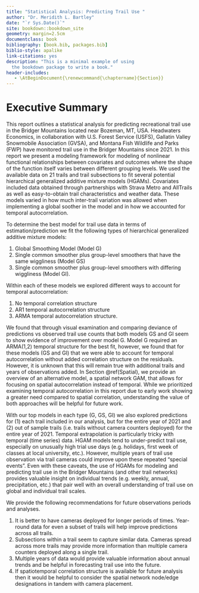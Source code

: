 ```yaml
---
title: "Statistical Analysis: Predicting Trail Use "
author: "Dr. Meridith L. Bartley"
date: "`r Sys.Date()`"
site: bookdown::bookdown_site
geometry: margin=2.5cm
documentclass: book
bibliography: [book.bib, packages.bib]
biblio-style: apalike
link-citations: yes
description: "This is a minimal example of using
  the bookdown package to write a book."
header-includes:
   - \AtBeginDocument{\renewcommand{\chaptername}{Section}}
---
```


# Executive Summary

This report outlines a statistical analysis for predicting recreational trail use in the Bridger Mountains located near Bozeman, MT, USA. Headwaters Economics, in collaboration with U.S. Forest Service (USFS), Gallatin Valley Snowmobile Association (GVSA), and Montana Fish Wildlife and Parks (FWP) have monitored trail use in the Bridger Mountains since 2021. In this report we present a modeling framework for modeling of nonlinear functional relationships between covariates and outcomes where the shape of the function itself varies between different grouping levels. We used the available data on 21 trails and trail subsections to fit several potential hierarchical generalized additive mixture models (HGAMs). Covariates included data obtained through partnerships with Strava Metro and AllTrails as well as easy-to-obtain trail characteristics and weather data. These models varied in how much inter-trail variation was allowed when implementing a global soother in the model and in how we accounted for temporal autocorrelation.

To determine the best model for trail use data in terms of estimation/prediction we fit the following types of hierarchical generalized additive mixture models:

  1. Global Smoothing Model (Model G)
  2. Single common smoother plus group-level smoothers that have the same wiggliness (Model GS)
  3. Single common smoother plus group-level smoothers with differing wiggliness (Model GI).
  
Within each of these models we explored different ways to account for temporal autocorrelation:

  1. No temporal correlation structure
  2. AR1 temporal autocorrelation structure
  3. ARMA temporal autocorrelation structure.

We found that through visual examination and comparing deviance of predictions vs observed trail use counts that both models GS and GI seem to show evidence of improvement over model G. Model G required an ARMA(1,2) temporal structure for the best fit, however, we found that for these models (GS and GI) that we were able to account for temporal autocorrelation without added correlation structure on the residuals. However, it is unknown that this will remain true with additional trails and years of observations added. In Section \@ref(Spatial), we provide an overview of an alternative model, a spatial network GAM, that allows for focusing on spatial autocorrelation instead of temporal. While we prioritized examining temporal autocorrelation in this report due to early work showing a greater need compared to spatial correlation, understanding the value of both approaches will be helpful for future work. 

With our top models in each type (G, GS, GI) we also explored predictions for (1) each trail included in our analysis, but for the entire year of 2021 and (2) out of sample trails (i.e. trails without camera counters deployed) for the entire year of 2021. Temporal extrapolation is particularly tricky with temporal (time series) data. HGAM models tend to under-predict trail use, especially on unusually high trial use days (e.g. holidays, first week of classes at local university, etc.). However, multiple years of trail use observation via trail cameras could improve upon these repeated "special events". Even with these caveats, the use of HGAMs for modeling and predicting trail use in the Bridger Mountains (and other trail networks) provides valuable insight on individual trends (e.g. weekly, annual, precipitation, etc.) that pair well with an overall understanding of trail use on global and individual trail scales. 

We provide the following recommendations for future observations periods and analyses.

1. It is better to have cameras deployed for longer periods of times. Year-round data for even a subset of trails will help improve predictions across all trails. 
2. Subsections within a trail seem to capture similar data. Cameras spread across more trails may provide more information than multiple camera counters deployed along a single trail. 
3. Multiple years of data would provide valuable information about annual trends and be helpful in forecasting trail use into the future. 
4. If spatiotemporal correlation structure is available for future analysis then it would be helpful to consider the spatial network node/edge designations in tandem with camera placement. 

